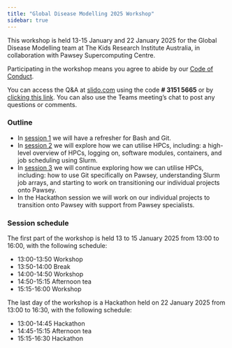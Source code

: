 ```yaml
---
title: "Global Disease Modelling 2025 Workshop"
sidebar: true
---
```


This workshop is held 13-15 January and 22 January 2025 for the Global Disease Modelling team at The Kids Research Institute Australia, in collaboration with Pawsey Supercomputing Centre.

Participating in the workshop means you agree to abide by our [Code of Conduct](code-of-conduct.qmd).

You can access the Q&A at [slido.com](https://www.slido.com/) using the code **\# 3151 5665** or by [clicking this link](https://app.sli.do/event/t1wc4szfSZLy9CzTgTEove). You can also use the Teams meeting's chat to post any questions or comments.

### Outline

-   In [session 1](session-1.qmd) we will have a refresher for Bash and Git.
-   In [session 2](session-2.qmd) we will explore how we can utilise HPCs, including: a high-level overview of HPCs, logging on, software modules, containers, and job scheduling using Slurm.
-   In [session 3](session-3.qmd) we will continue exploring how we can utilise HPCs, including: how to use Git specifically on Pawsey, understanding Slurm job arrays, and starting to work on transitioning our individual projects onto Pawsey.
-   In the Hackathon session we will work on our individual projects to transition onto Pawsey with support from Pawsey specialists.

### Session schedule

The first part of the workshop is held 13 to 15 January 2025 from 13:00 to 16:00, with the following schedule:

-   13:00-13:50 Workshop
-   13:50-14:00 Break
-   14:00-14:50 Workshop
-   14:50-15:15 Afternoon tea
-   15:15-16:00 Workshop

The last day of the workshop is a Hackathon held on 22 January 2025 from 13:00 to 16:30, with the following schedule:

-   13:00-14:45 Hackathon
-   14:45-15:15 Afternoon tea
-   15:15-16:30 Hackathon
